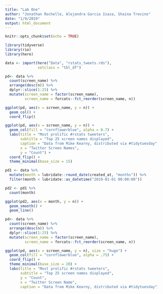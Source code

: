 ```yaml
---
title: "Lab One"
author: "Jonathan Rochelle, Alejandra Garcia Isaza, Shaina Trevino"
date: "1/9/2019"
output: html_document
---
```


```r
knitr::opts_chunk$set(echo = TRUE)
```

```r
library(tidyverse)
library(rio)
library(here)
```

```r
data <- import(here("Data", "rstats_tweets.rds"),
               setclass = "tbl_df")
```

```r
pd<- data %>%
  count(screen_name) %>%
  arrange(desc(n)) %>%
  dplyr::slice(1:25) %>%
  mutate(screen_name = factor(screen_name), 
         screen_name = forcats::fct_reorder(screen_name, n))

ggplot(pd, aes(x = screen_name, y = n)) +
  geom_col() +
  coord_flip()
```
```r
ggplot(pd, aes(x = screen_name, y = n)) +
  geom_col(fill = "cornflowerblue", alpha = 0.7) +
  labs(title = "Most prolific #rstats tweeters",
       subtitle = "Top 25 screen names displayed",
       caption = "Data from Mike Kearny, distributed via #tidytuesday",
       x = "Twitter Screen Names",
       y = "Count") +
  coord_flip() +
  theme_minimal(base_size = 15)
```


```r
pd1 <- data %>% 
  mutate(month = lubridate::round_date(created_at, "months")) %>% 
  filter(month < lubridate::as_datetime("2019-01-01 00:00:00")) 

pd2 <- pd1 %>% 
  count(month)
```

```r
ggplot(pd2, aes(x = month, y = n)) +
  geom_smooth() +
  geom_line()
```

```r
pd<- data %>%
  count(screen_name) %>%
  arrange(desc(n)) %>%
  dplyr::slice(1:25) %>%
  mutate(screen_name = factor(screen_name), 
         screen_name = forcats::fct_reorder(screen_name, n))

ggplot(pd, aes(x = screen_name, y = n), size = "huge") +
  geom_col(fill = "cornflowerblue", alpha = .75) +
  coord_flip() +
  theme_minimal(base_size = 20) +
  labs(title = "Most prolific #rstats tweeters",
       subtitle = "Top 25 screen names displayed",
       y = "Count",
       x = "Twitter Screen Name",
       caption = "Data from Mike Kearny, distributed via #tidytuesday")
```